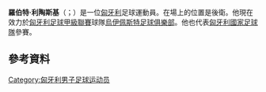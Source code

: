 {{blpunsourced|time=2015-06-01T15:09:35+00:00}}
{{expand|time=2015-06-01T15:09:35+00:00}}
{{Infobox football biography
| name           = 羅伯特·利陶斯基 <br/>Róbert Litauszki
| image          = 
| fullname       = Róbert Litauszki
| birth_date     = {{birth date and age|df=yes|1990|03|15}}
| birth_place    = [[匈牙利|匈牙利]][[布達佩斯|布達佩斯]]
| height         = {{height|m=1.87}} 
| position       = [[後衛|後衛]]
| currentclub    = [[烏伊佩斯特足球俱樂部|烏伊佩斯特]]
| clubnumber     = 5
| youthyears1 = 2003–2004 
| youthclubs1 = [[杜納基瓦洛斯足球會|杜納基瓦洛斯]]
| youthyears2 = 2004      
| youthclubs2 = [[MTK匈牙利人|MTK匈牙利人]]
| youthyears3 = 2004–2010 
| youthclubs3 = [[烏伊佩斯特足球俱樂部|烏伊佩斯特]]
| years1 = 2007–2013 | clubs1 = [[烏伊佩斯特足球俱樂部|烏伊佩斯特二隊]]         | caps1 = 79 | goals1 = 8
| years2 = 2010–2016 | clubs2 = [[烏伊佩斯特足球俱樂部|烏伊佩斯特]]               | caps2 = 97 | goals2 = 5
| years3 = 2016–2017 | clubs3 = [[克拉科維亞足球俱樂部|克拉科維亞]] | caps3 =  3 | goals3 = 0
| years4 = 2017–     | clubs4 = [[烏伊佩斯特足球俱樂部|烏伊佩斯特]]               | caps4 = 65 | goals4 = 3
| pcupdate = 2020年3月14日
| nationalyears1 = 2011–2012 | nationalteam1 = [[匈牙利21歲以下國家足球隊|匈牙利U21]] | nationalcaps1 = 4 | nationalgoals1 = 0 
| ntupdate = 2012年8月12日
}}

'''羅伯特·利陶斯基'''（{{lang-hu|Róbert Litauszki}}；{{bd|1990年|3月15日}}）是一位[[匈牙利|匈牙利]]足球運動員。在場上的位置是後衛。他現在效力於[[匈牙利足球甲級聯賽|匈牙利足球甲級聯賽]]球隊[[烏伊佩斯特足球俱樂部|烏伊佩斯特足球俱樂部]]。他也代表[[匈牙利國家足球隊|匈牙利國家足球隊]]參賽。

==參考資料==
{{Reflist}}

{{DEFAULTSORT: Litauszki, Róbert}}
[[Category:匈牙利男子足球运动员|Category:匈牙利男子足球运动员]]